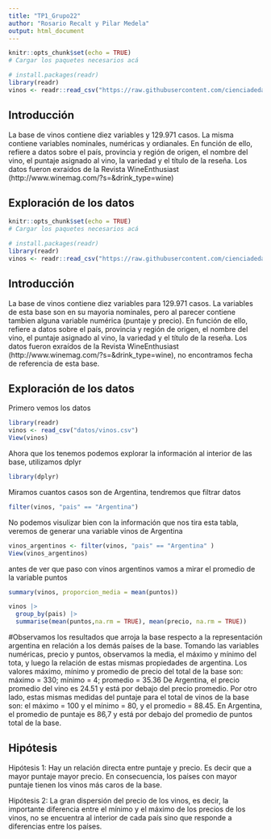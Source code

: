 ```yaml
---
title: "TP1_Grupo22"
author: "Rosario Recalt y Pilar Medela"
output: html_document
---
```



```r
knitr::opts_chunk$set(echo = TRUE)
# Cargar los paquetes necesarios acá
```

```r
# install.packages(readr)
library(readr)
vinos <- readr::read_csv("https://raw.githubusercontent.com/cienciadedatos/datos-de-miercoles/master/datos/2019/2019-06-12/vinos.csv")
```


## Introducción

La base de vinos contiene diez variables y 129.971 casos. La misma contiene variables nominales, numéricas y ordianales. En función de ello, refiere a datos sobre el país, provincia y región de origen, el nombre del vino, el puntaje asignado al vino, la variedad y el título de la reseña. Los datos fueron exraídos de la Revista WineEnthusiast (http://www.winemag.com/?s=&drink_type=wine)



## Exploración de los datos




```r
knitr::opts_chunk$set(echo = TRUE)
# Cargar los paquetes necesarios acá
```

```r
# install.packages(readr)
library(readr)
vinos <- readr::read_csv("https://raw.githubusercontent.com/cienciadedatos/datos-de-miercoles/master/datos/2019/2019-06-12/vinos.csv")
```


## Introducción

La base de vinos contiene diez variables para 129.971 casos. La variables de esta base son en su mayoria nominales, pero al parecer contiene tambien alguna variable numérica (puntaje y precio). En función de ello, refiere a datos sobre el país, provincia y región de origen, el nombre del vino, el puntaje asignado al vino, la variedad y el título de la reseña. Los datos fueron exraídos de la Revista WineEnthusiast (http://www.winemag.com/?s=&drink_type=wine), no encontramos fecha de referencia de esta base.



## Exploración de los datos
Primero vemos los datos 

```r
library(readr)
vinos <- read_csv("datos/vinos.csv")
View(vinos)

```

Ahora que los tenemos podemos explorar la información al interior de las base, utilizamos dplyr

```r
library(dplyr)

```

Miramos cuantos casos son de Argentina, tendremos que filtrar datos 

```r

filter(vinos, "pais" == "Argentina")  


```

No podemos visulizar bien con la información que nos tira esta tabla, veremos de generar una variable vinos de Argentina

```r
vinos_argentinos <- filter(vinos, "pais" == "Argentina" )
View(vinos_argentinos)
```

antes de ver que paso con vinos argentinos vamos a mirar el promedio de la variable puntos


```r
summary(vinos, proporcion_media = mean(puntos))
```


```r
vinos |>
  group_by(pais) |>
  summarise(mean(puntos,na.rm = TRUE), mean(precio, na.rm = TRUE))

```
#Observamos los resultados que arroja la base respecto a la representación argentina en relación a los demás países de la base. Tomando las variables numéricas, precio y puntos, observamos la media, el máximo y mínimo del tota, y luego la relación de estas mismas propiedades de argentina.
Los valores máximo, mínimo y promedio de precio del total de la base son: máximo = 330; mínimo = 4; promedio = 35.36
De Argentina, el precio promedio del vino es 24.51 y está por debajo del precio promedio.
Por otro lado, estas mismas medidas del puntaje para el total de vinos de la base son: el máximo = 100 y el mínimo = 80, y el promedio = 88.45.
En Argentina, el promedio de puntaje es 86,7 y está por debajo del promedio de puntos total de la base.



## Hipótesis

Hipótesis 1: Hay un relación directa entre puntaje y precio. Es decir que a mayor puntaje mayor precio. En consecuencia, los países con mayor puntaje tienen los vinos más caros de la base. 

Hipótesis 2: La gran dispersión del precio de los vinos, es decir, la importante diferencia entre el mínimo y el máximo de los precios de los vinos, no se encuentra al interior de cada país sino que responde a diferencias entre los países.



